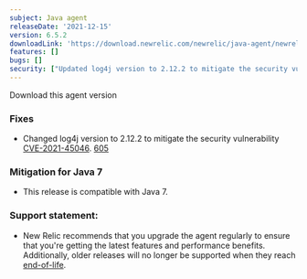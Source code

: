 ```yaml
---
subject: Java agent
releaseDate: '2021-12-15'
version: 6.5.2
downloadLink: 'https://download.newrelic.com/newrelic/java-agent/newrelic-agent/6.5.2/'
features: []
bugs: []
security: ["Updated log4j version to 2.12.2 to mitigate the security vulnerability CVE-2021-45046. This version of the agent is not compatible Java 7."]
---
```


<ButtonGroup>
  <ButtonLink
    role="button"
    to="https://download.newrelic.com/newrelic/java-agent/newrelic-agent/6.5.2/"
    variant="primary"
  >
    Download this agent version
  </ButtonLink>
</ButtonGroup>

### Fixes

* Changed log4j version to 2.12.2 to mitigate the security vulnerability [CVE-2021-45046](https://github.com/advisories/GHSA-7rjr-3q55-vv33). [605](https://github.com/newrelic/newrelic-java-agent/issues/605)

### Mitigation for Java 7

* This release is compatible with Java 7.

### Support statement:

* New Relic recommends that you upgrade the agent regularly to ensure that you're getting the latest features and
  performance benefits. Additionally, older releases will no longer be supported when they reach
  [end-of-life](https://docs.newrelic.com/docs/using-new-relic/cross-product-functions/install-configure/notification-changes-new-relic-saas-features-distributed-software/).
